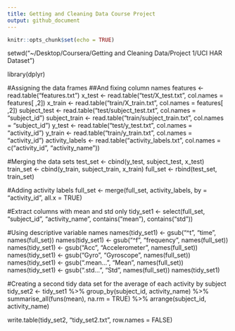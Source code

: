 ```yaml
---
title: Getting and Cleaning Data Course Project
output: github_document
---
```


```r
knitr::opts_chunk$set(echo = TRUE)
```

setwd("~/Desktop/Coursera/Getting and Cleaning Data/Project 1/UCI HAR Dataset")

library(dplyr)

#Assigning the data frames
##And fixing column names
features <- read.table("features.txt")
x_test <- read.table("test/X_test.txt", col.names = features[ ,2])
x_train <- read.table("train/X_train.txt", col.names = features[ ,2])
subject_test <- read.table("test/subject_test.txt", col.names = "subject_id")
subject_train <- read.table("train/subject_train.txt", col.names = "subject_id")
y_test <- read.table("test/y_test.txt", col.names = "activity_id")
y_train <- read.table("train/y_train.txt", col.names = "activity_id")
activity_labels <- read.table("activity_labels.txt", col.names = c("activity_id", "activity_name"))

#Merging the data sets
test_set <- cbind(y_test, subject_test, x_test)
train_set <- cbind(y_train, subject_train, x_train)
full_set <- rbind(test_set, train_set)
    
#Adding activity labels
full_set <- merge(full_set, activity_labels, by = "activity_id", all.x = TRUE)

#Extract columns with mean and std only
tidy_set1 <- select(full_set, "subject_id", "activity_name", contains("mean"), contains("std"))

#Using descriptive variable names
names(tidy_set1) <- gsub("^t", "time", names(full_set))
names(tidy_set1) <- gsub("^f", "frequency", names(full_set))
names(tidy_set1) <- gsub("Acc", "Accelerometer", names(full_set))
names(tidy_set1) <- gsub("Gyro", "Gyroscope", names(full_set))
names(tidy_set1) <- gsub(".mean...", "Mean", names(full_set))
names(tidy_set1) <- gsub(".std...", "Std", names(full_set))
names(tidy_set1)

#Creating a second tidy data set for the average of each activity by subject
tidy_set2 <- tidy_set1 %>%
    group_by(subject_id, activity_name) %>%
    summarise_all(funs(mean), na.rm = TRUE) %>%
    arrange(subject_id, activity_name)

write.table(tidy_set2, "tidy_set2.txt", row.names = FALSE)